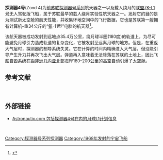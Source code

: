 {{Infobox spaceflight
| name                  = 探测器4号
| names_list            = 联盟7K-L1 s/n 

<!--image of the spacecraft/mission-->
| image                 = Zond L1 drawing.png
| image_caption         = <!--image caption-->
| image_alt             = <!--image alt text-->
| image_size            = 125px
<!--Basic details-->
| mission_type          = [[月球|月球]]飞掠<br/>航天器测试
| operator              = [[科罗廖夫能源火箭航天集团|科罗廖夫第一实验设计局]]
| Harvard_designation   = <!--spacecraft launched 1962 and earlier only (eg. 1957 Alpha 2)-->
| COSPAR_ID             = 1968-013A
| SATCAT                = 03134
| website               = <!--Homepage of the craft/mission, OFFICIAL PAGES ONLY-->
| mission_duration      = <!--How long the mission lasted-->
| distance_travelled    = <!--How far the spacecraft travelled (if known)-->
| orbits_completed      = <!--number of times the spacecraft orbited the Earth - see below for spacecraft beyond Earth orbit-->
| suborbital_range      = <!--downrange distance reached if spacecraft did not enter orbit-->
| suborbital_apogee     = <!--altitude reached if spacecraft did not enter orbit-->

<!--Spacecraft properties-->
| spacecraft            = <!--Spacecraft name/serial number (eg. Space Shuttle ''Discovery'', Apollo CM-118), etc-->
| spacecraft_type       = <!--eg. GPS Block II, Kobalt-M, US-K, etc-->
| spacecraft_bus        = [[联盟7K-L1号|联盟7K-L1号]]
| manufacturer          = [[科罗廖夫能源火箭航天集团|科罗廖夫第一实验设计局]]
| launch_mass           = 5140千克(11330磅)
| BOL_mass              = <!--spacecraft mass in orbit at beginning of operational life, after LEOP phase-->
| landing_mass          = <!--Mass after landing (recovered spacecraft only)-->
| dry_mass              = <!--spacecraft mass in orbit without fuel-->
| payload_mass          = <!--Mass of cargo carried by spacecraft (eg. for Space Shuttle), or total mass of instrumentation/equipment/experiments for mission-->
| dimensions            = 4.5 米 x 2.2 米 x 2.72米
| power                 = <!--end-of-life power, in watts-->

<!--Launch details-->
| launch_date           = 1968年3月2日<br/>[[协调世界时|世界时]] 18点29分23秒
| launch_rocket         = [[质子K型运载火箭|质子K]]/[[D组级|D]]
| launch_site           = [[拜科努尔航天发射场|拜科努尔]] 81/6发射台
| launch_contractor     = <!--organisation(s) that conducted the launch (eg. United Launch Alliance, Arianespace, etc)-->
| deployment_from       = <!--place where deployed from-->
| deployment_date       = <!--date deployed-->
| entered_service       = <!--date on which the spacecraft entered service, if it did not do so immediately after launch-->
<!-- * - e.g. Proton-M/Briz-M not Proton-M, but Titan IV(401)A not Titan IV(401)A-Centaur-->

<!--end of mission-->
| disposal_type         = 脱轨/摧毁
| deactivated           = <!--when craft was decommissioned-->
| destroyed             = <!--when craft was destroyed (if other than by re-entry)-->
| last_contact          = <!--when last signal received if not decommissioned-->
| recovery_by           = <!--recovered by-->
| recovery_date         = <!--recovery date-->
| decay_date            = 1968年3月7日
| landing_date          = <!--when the spacecraft made a controlled landing, not needed if it did not return intact-->
| landing_site          = [[几内亚湾|几内亚湾]]
<!--
    The following template should be used for ONE of the three above fields "end_of_mission", "decay" or "landing" if the spacecraft is no longer operational.
    If it landed intact, use it for the landing time, otherwise for the date it ceased operations, or the decay date if it was still operational when it re-entered.
    {{end date|YYYY|MM|DD|hh|mm|ss|TZ=Z}} (for Zulu/UTC) or {{end date|YYYY|MM|DD}} (if time unknown) 
-->

<!--orbit parameters-->
<!--as science-related articles, SI units should be the principal units of measurement, however we usually use {{convert}} to display imperial units in parentheses after the initial values-->
| orbit_reference       = [[地心轨道|环地轨道]]
| orbit_regime          = [[近地轨道|近地轨道]] 
| orbit_longitude       = <!--geosynchronous satellites only-->
| orbit_slot            = <!--Designation of orbital position or slot, if not longitude (e.g plane and position of a GPS satellite)-->
| orbit_semimajor       = <!--semimajor axis-->
| orbit_eccentricity    = <!--orbital eccentricity-->
| orbit_periapsis       = 192公里(119英里)
| orbit_apoapsis        = 205公里(127英里)  
| orbit_inclination     = 51.53° 
| orbit_period          = 88.41 分钟
| orbit_RAAN            = <!--right ascension of the ascending node-->
| orbit_arg_periapsis   = <!--argument of perigee/periapsis-->
| orbit_mean_anomaly    = <!--mean anomaly at epoch, only use in conjunction with an epoch value-->
| orbit_mean_motion     = <!--mean motion of the satellite, usually measured in orbits per day-->
| orbit_repeat          = <!--repeat interval/revisit time-->
| orbit_velocity        = <!--speed at which the spacecraft was travelling at epoch - only use for spacecraft with low orbital eccentricity-->
| orbit_epoch           = <!--the date at which the orbit parameters were correct-->
| orbit_rev_number      = <!--revolution number-->
| apsis                 = 地

<!--transponder parameters-->
| trans_band            = <!--Transponder frequency bands-->
| trans_frequency       = <!--specific frequencies-->
| trans_bandwidth       = <!--bandwidth-->
| trans_capacity        = <!--capacity of the transponders-->
| trans_coverage        = <!--area covered-->
| trans_TWTA            = <!--TWTA output power-->
| trans_EIRP            = <!--equivalent isotropic power-->
| trans_HPBW            = <!--half-power beam width-->

<!--Only use where a spacecraft/mission is part of a clear programme of sequential missions. 
If in doubt, leave it out-->
| programme             = [[探测器号系列探测器|探测器号系列]]
| previous_mission      = [[探测器1967B号|探测器1967B号]]
| next_mission          = [[探测器1968A号|探测器1968A号]]

<!--mission insignia or patch-->
| insignia              = <!--omit the "file" prefix-->
| insignia_caption      = <!--image caption-->
| insignia_alt          = <!--image alt text-->
| insignia_size         = <!--include px/em; defaults to 180px-->
}}
'''探测器4号'''(Zond 4)为[[前苏联|前苏联]][[探测器号系列探测器|探测器号系列]]航天器之一以及载人绕月的[[联盟7K-L1号|联盟7K-L1号]]无人驾驶版飞船，属于苏联最早的载人绕月实验性航天器之一。发射它的目的是为测试新太空舱的航天性能，并收集环地空间中的飞行数据，它也是苏联第一艘拥有计算机-重34公斤的“氩-11型”电脑的航天器<ref name="huntress-description">{{cite book|last1=Huntress|last2=Marov|title=Soviet Robots in the Solar System: Mission Technologies and Discoveries|url=https://archive.org/details/sovietrobotssola00jrwe|year=2011|page=[https://archive.org/details/sovietrobotssola00jrwe/page/172 172]}}</ref>。

该航天器被成功发射到远地点35.4万公里，绕月球半圈(180度)的轨道上，为尽可能避免月球引力造成轨道的复杂变化，它被发射至远离月球的地方。但是，在重返大气层时，探测器的制导系统失灵。它在计算的时间内精确进入大气层，但没能引导产生升力并再次飞出大气层。弹道再入意味着无法降落在苏联的土地上，因此飞船自毁系统在距[[非洲|非洲]][[几内亚|几内亚]]北部海岸180–200公里的高空自动引爆了太空舱。

== 参考文献 ==
{{Reflist}}
 
== 外部链接==
{{Portal|航天}}
* [https://web.archive.org/web/20120705074647/http://www.astronautix.com/project/lunarl1.htm Astronautix.com 包括探测器4号在内的月球L1计划信息]
 
 
[[Category:探测器号系列探测器|Category:探测器号系列探测器]]
[[Category:1968年发射的宇宙飞船|Category:1968年发射的宇宙飞船]]